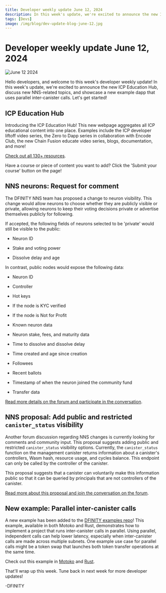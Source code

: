 ```yaml
---
title: Developer weekly update June 12, 2024
description: In this week's update, we're excited to announce the new ICP Education Hub, discuss a new NNS-related topics, and showcase a new example dapp that uses parallel inter-canister calls.
tags: [Devs]
image: /img/blog/dev-update-blog-june-12.jpg
---
```


# Developer weekly update June 12, 2024

![June 12 2024](../../static/img/blog/dev-update-blog-june-12.jpg)

Hello developers, and welcome to this week's developer weekly update! In this week's update, we're excited to announce the new ICP Education Hub, discuss new NNS-related topics, and showcase a new example dapp that uses parallel inter-canister calls. Let's get started!

## ICP Education Hub

Introducing the ICP Education Hub! This new webpage aggregates all ICP educational content into one place. Examples include the ICP developer liftoff video series, the Zero to Dapp series in collaboration with Encode Club, the new Chain Fusion educate video series, blogs, documentation, and more!

[Check out all 130+ resources](https://internetcomputer.org/education-hub).

Have a course or piece of content you want to add? Click the 'Submit your course' button on the page!

## NNS neurons: Request for comment

The DFINITY NNS team has proposed a change to neuron visibility. This change would allow neurons to choose whether they are publicly visible or private, allowing neurons to keep their voting decisions private or advertise themselves publicly for following.

If accepted, the following fields of neurons selected to be 'private' would still be visible to the public:

- Neuron ID

- Stake and voting power

- Dissolve delay and age

In contrast, public nodes would expose the following data:

- Neuron ID

- Controller

- Hot keys

- If the node is KYC verified

- If the node is Not for Profit

- Known neuron data

- Neuron stake, fees, and maturity data

- Time to dissolve and dissolve delay

- Time created and age since creation

- Followees

- Recent ballots

- Timestamp of when the neuron joined the community fund

- Transfer data

[Read more details on the forum and participate in the conversation](https://forum.dfinity.org/t/request-for-comment-public-private-nns-neurons/31597).

## NNS proposal: Add public and restricted `canister_status` visibility

Another forum discussion regarding NNS changes is currently looking for comments and community input. This proposal suggests adding public and restricted `canister_status` visibility options. Currently, the `canister_status` function on the management canister returns information about a canister's controllers, Wasm hash, resource usage, and cycles balance. This endpoint can only be called by the controller of the canister.

This proposal suggests that a canister can voluntarily make this information public so that it can be queried by principals that are not controllers of the canister.

[Read more about this proposal and join the conversation on the forum](https://forum.dfinity.org/t/nns-proposal-add-public-and-restricted-canister-status-visibility/31814/1).

## New example: Parallel inter-canister calls

A new example has been added to the [DFINITY examples repo](https://github.com/dfinity/examples/)! This example, available in both Motoko and Rust, demonstrates how to implement a project that runs inter-canister calls in parallel. Using parallel, independent calls can help lower latency, especially when inter-canister calls are made across multiple subnets. One example use case for parallel calls might be a token swap that launches both token transfer operations at the same time.

Check out this example in [Motoko](https://github.com/dfinity/examples/tree/master/motoko/parallel_calls) and [Rust](https://github.com/dfinity/examples/tree/master/rust/parallel_calls).


That'll wrap up this week. Tune back in next week for more developer updates!

-DFINITY

